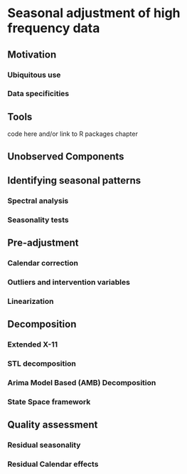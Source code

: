 # Seasonal adjustment of high frequency data

## Motivation

### Ubiquitous use

### Data specificities

## Tools

code here and/or link to R packages chapter

## Unobserved Components

## Identifying seasonal patterns

### Spectral analysis

### Seasonality tests

## Pre-adjustment

### Calendar correction

### Outliers and intervention variables

### Linearization

## Decomposition

### Extended X-11

### STL decomposition

### Arima Model Based (AMB) Decomposition

### State Space framework

## Quality assessment

### Residual seasonality

### Residual Calendar effects


